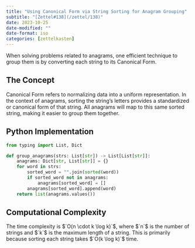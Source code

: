 ```yaml
---
title: "Using Canonical Form via String Sorting for Anagram Grouping"
subtitle: "[Zettel#138](/zettel/138)"
date: 2023-10-25
date-modified: ""
date-format: iso
categories: [zettelkasten]
---
```

When solving problems related to anagrams, one efficient technique to group them is by converting each string to its Canonical Form.

## The Concept

Canonical Form refers to normalizing data into a uniform representation. In the context of anagrams, sorting the string's letters provides a standardized or canonical form of that string. All anagrams will map to this same sorted string, making it easier to group them together.

## Python Implementation

```python
from typing import List, Dict

def group_anagrams(strs: List[str]) -> List[List[str]]:
    anagrams: Dict[str, List[str]] = {}
    for word in strs:
        sorted_word = "".join(sorted(word))
        if sorted_word not in anagrams:
            anagrams[sorted_word] = []
        anagrams[sorted_word].append(word)
    return list(anagrams.values())
```

## Computational Complexity

The time complexity is $`O(n \cdot k \log k)`$, where $`n`$ is the number of strings and $`k`$ is the maximum length of a string. This is primarily because sorting each string takes $`O(k \log k)`$ time.
